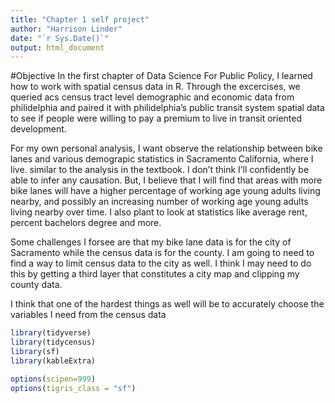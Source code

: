 ```yaml
---
title: "Chapter 1 self project"
author: "Harrison Linder"
date: "`r Sys.Date()`"
output: html_document
---
```

#Objective
In the first chapter of Data Science For Public Policy, I learned how to work with spatial census data in R. Through the excercises, we queried acs census tract level demographic and economic data from philidelphia and paired it with philidelphia's public transit system spatial data to see if people were willing to pay a premium to live in transit oriented development.

For my own personal analysis, I want observe the relationship between bike lanes and various demograpic statistics in Sacramento California, where I live. similar to the analysis in the textbook. I don't think I'll confidently be able to infer any causation. But, I believe that I will find that areas with more bike lanes will have a higher percentage of working age young adults living nearby, and possibly an increasing number of working age young adults living nearby over time. I also plant to look at statistics like average rent, percent bachelors degree and more.

Some challenges I forsee are that my bike lane data is for the city of Sacramento while the census data is for the county. I am going to need to find a way to limit census data to the city as well. I think I may need to do this by getting a third layer that constitutes a city map and clipping my county data.

I think that one of the hardest things as well will be to accurately choose the variables I need from the census data

```r
library(tidyverse)
library(tidycensus)
library(sf)
library(kableExtra)

options(scipen=999)
options(tigris_class = "sf")
```

